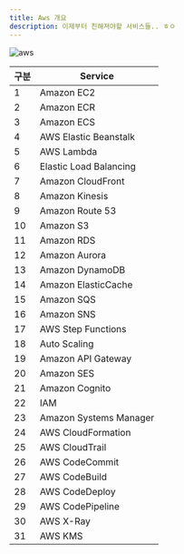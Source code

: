 ```yaml
---
title: Aws 개요
description: 이제부터 친해져야할 서비스들.. ㅎㅇ
---
```


![aws](./image/aws-overview.png)

| 구분 | Service |
| --- | --- |
| 1	  | Amazon EC2 |
| 2	  | Amazon ECR |
| 3	  | Amazon ECS |
| 4	  | AWS Elastic Beanstalk |
| 5	  | AWS Lambda |
| 6	  | Elastic Load Balancing |
| 7	  | Amazon CloudFront |
| 8	  | Amazon Kinesis |
| 9	  | Amazon Route 53 |
| 10  | Amazon S3 |
| 11  | Amazon RDS |
| 12  | Amazon Aurora |
| 13  | Amazon DynamoDB |
| 14  | Amazon ElasticCache |
| 15  | Amazon SQS |
| 16  | Amazon SNS |
| 17  | AWS Step Functions |
| 18  | Auto Scaling |
| 19  | Amazon API Gateway |
| 20  | Amazon SES |
| 21  | Amazon Cognito |
| 22  | IAM |
| 23  | Amazon Systems Manager |
| 24  | AWS CloudFormation |
| 25  | AWS CloudTrail |
| 26  | AWS CodeCommit |
| 27  | AWS CodeBuild |
| 28  | AWS CodeDeploy |
| 29  | AWS CodePipeline |
| 30  | AWS X-Ray |
| 31  | AWS KMS |
